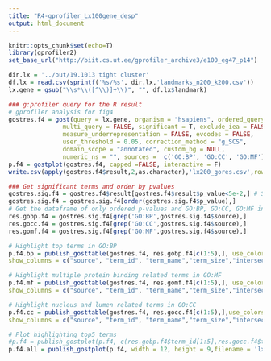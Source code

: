 ```yaml
---
title: "R4-gprofiler_Lx100gene_desp"
output: html_document
---
```


```r
knitr::opts_chunk$set(echo=T)
library(gprofiler2)
set_base_url("http://biit.cs.ut.ee/gprofiler_archive3/e100_eg47_p14")
```


```r
dir.lx = '../out/19.1013 tight cluster'
df.lx = read.csv(sprintf('%s/%s', dir.lx,'landmarks_n200_k200.csv'))
lx.gene = gsub("\\s*\\([^\\)]+\\)", "", df.lx$landmark)
```

```r

### g:profiler query for the R result
# gprofiler analysis for fig4
gostres.f4 = gost(query = lx.gene, organism = "hsapiens", ordered_query = FALSE,
               multi_query = FALSE, significant = T, exclude_iea = FALSE, 
               measure_underrepresentation = FALSE, evcodes = FALSE, 
               user_threshold = 0.05, correction_method = "g_SCS", 
               domain_scope = "annotated", custom_bg = NULL, 
               numeric_ns = "", sources =  c('GO:BP', 'GO:CC', 'GO:MF'))
p.f4 = gostplot(gostres.f4, capped =FALSE, interactive = F)
write.csv(apply(gostres.f4$result,2,as.character),'lx200_gores.csv',row.names = FALSE)

### Get significant terms and order by pvalues
gostres.sig.f4 = gostres.f4$result[gostres.f4$result$p_value<5e-2,] # Significant terms
gostres.sig.f4 = gostres.sig.f4[order(gostres.sig.f4$p_value),]
# Get the dataframe of only ordered p-values and GO:BP, GO:CC, GO:MF individual dataframes
res.gobp.f4 = gostres.sig.f4[grep('GO:BP',gostres.sig.f4$source),]
res.gocc.f4 = gostres.sig.f4[grep('GO:CC',gostres.sig.f4$source),]
res.gomf.f4 = gostres.sig.f4[grep('GO:MF',gostres.sig.f4$source),]

# Highlight top terms in GO:BP
p.f4.bp = publish_gosttable(gostres.f4, res.gobp.f4[c(1:5),], use_colors = T,
show_columns = c("source", "term_id", "term_name","term_size","intersection_size"),filename = 'lx_bp.pdf')

# Highlight multiple protein binding related terms in GO:MF
p.f4.mf = publish_gosttable(gostres.f4, res.gomf.f4[c(1:5),], use_colors = T,
show_columns = c("source", "term_id", "term_name","term_size","intersection_size"), filename = 'lx_mf.pdf')

# Highlight nucleus and lumen related terms in GO:CC
p.f4.cc = publish_gosttable(gostres.f4, res.gocc.f4[c(1:5),],use_colors = T,
show_columns = c("source", "term_id", "term_name","term_size","intersection_size"),filename = 'lx_cc.pdf')

# Plot highlighting top5 terms
#p.f4 = publish_gostplot(p.f4, c(res.gobp.f4$term_id[1:5],res.gocc.f4$term_id[1:5],res.gomf.f4$term_id[1:5]), width = 12, height = 9,filename = 'lx.png')
p.f4.all = publish_gostplot(p.f4, width = 12, height = 9,filename = 'lx.pdf')
```

